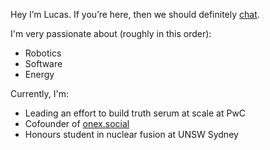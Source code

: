 Hey I’m Lucas. If you’re here, then we should definitely [chat](mailto:lucas@onex.com).

I'm very passionate about (roughly in this order):

- Robotics
- Software
- Energy

Currently, I'm:

- Leading an effort to build truth serum at scale at PwC
- Cofounder of [onex.social](http://onex.social)
- Honours student in nuclear fusion at UNSW Sydney